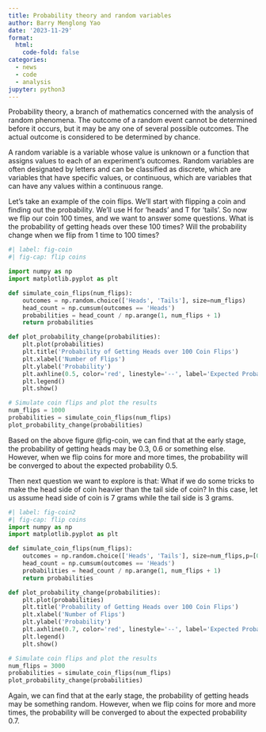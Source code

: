 ```yaml
---
title: Probability theory and random variables
author: Barry Menglong Yao
date: '2023-11-29'
format:
  html:
    code-fold: false
categories:
  - news
  - code
  - analysis
jupyter: python3
---
```



Probability theory, a branch of mathematics concerned with the analysis of random phenomena. The outcome of a random event cannot be determined before it occurs, but it may be any one of several possible outcomes. The actual outcome is considered to be determined by chance.

A random variable is a variable whose value is unknown or a function that assigns values to each of an experiment's outcomes. Random variables are often designated by letters and can be classified as discrete, which are variables that have specific values, or continuous, which are variables that can have any values within a continuous range.

Let’s take an example of the coin flips. We’ll start with flipping a coin and finding out the probability. We’ll use H for ‘heads’ and T for ‘tails’. 
So now we flip our coin 100 times, and we want to answer some questions. What is the probability of getting heads over these 100 times? Will the probability change when we flip from 1 time to 100 times?


```python
#| label: fig-coin
#| fig-cap: flip coins

import numpy as np
import matplotlib.pyplot as plt

def simulate_coin_flips(num_flips):
    outcomes = np.random.choice(['Heads', 'Tails'], size=num_flips)
    head_count = np.cumsum(outcomes == 'Heads')
    probabilities = head_count / np.arange(1, num_flips + 1)
    return probabilities

def plot_probability_change(probabilities):
    plt.plot(probabilities)
    plt.title('Probability of Getting Heads over 100 Coin Flips')
    plt.xlabel('Number of Flips')
    plt.ylabel('Probability')
    plt.axhline(0.5, color='red', linestyle='--', label='Expected Probability (0.5)')
    plt.legend()
    plt.show()

# Simulate coin flips and plot the results
num_flips = 1000
probabilities = simulate_coin_flips(num_flips)
plot_probability_change(probabilities)
```

Based on the above figure @fig-coin, we can find that at the early stage, the probability of getting heads may be 0.3, 0.6 or something else. However, when we flip coins for more and more times, the probability will be converged to about the expected probability 0.5.

Then next question we want to explore is that: What if we do some tricks to make the head side of coin heavier than the tail side of coin? In this case, let us assume head side of coin is 7 grams while the tail side is 3 grams.

```python
#| label: fig-coin2
#| fig-cap: flip coins
import numpy as np
import matplotlib.pyplot as plt

def simulate_coin_flips(num_flips):
    outcomes = np.random.choice(['Heads', 'Tails'], size=num_flips,p=[0.7,0.3])
    head_count = np.cumsum(outcomes == 'Heads')
    probabilities = head_count / np.arange(1, num_flips + 1)
    return probabilities

def plot_probability_change(probabilities):
    plt.plot(probabilities)
    plt.title('Probability of Getting Heads over 100 Coin Flips')
    plt.xlabel('Number of Flips')
    plt.ylabel('Probability')
    plt.axhline(0.7, color='red', linestyle='--', label='Expected Probability (0.5)')
    plt.legend()
    plt.show()

# Simulate coin flips and plot the results
num_flips = 3000
probabilities = simulate_coin_flips(num_flips)
plot_probability_change(probabilities)
```

Again, we can find that at the early stage, the probability of getting heads may be something random. However, when we flip coins for more and more times, the probability will be converged to about the expected probability 0.7. 

